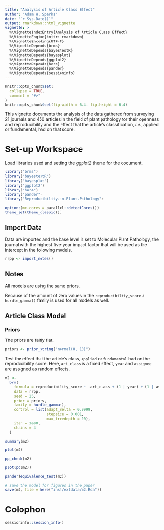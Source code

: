 ```yaml
---
title: "Analysis of Article Class Effect"
author: "Adam H. Sparks"
date: "`r Sys.Date()`"
output: rmarkdown::html_vignette
vignette: >
  %\VignetteIndexEntry{Analysis of Article Class Effect}
  %\VignetteEngine{knitr::rmarkdown}
  %\VignetteEncoding{UTF-8}
  %\VignetteDepends{brms}
  %\VignetteDepends{bayestestR}
  %\VignetteDepends{bayesplot}
  %\VignetteDepends{ggplot2}
  %\VignetteDepends{here}
  %\VignetteDepends{pander}
  %\VignetteDepends{sessioninfo}
---
```


```r
knitr::opts_chunk$set(
  collapse = TRUE,
  comment = "#>"
)
knitr::opts_chunk$set(fig.width = 6.4, fig.height = 6.4)
```

This vignette documents the analysis of the data gathered from surveying 21 journals and 450 articles in the field of plant pathology for their openness and reproducibility and the effect that the article's classification, *i.e.*, applied or fundamental, had on that score.

# Set-up Workspace

Load libraries used and setting the *ggplot2* theme for the document.

```r
library("brms")
library("bayestestR")
library("bayesplot")
library("ggplot2")
library("here")
library("pander")
library("Reproducibility.in.Plant.Pathology")

options(mc.cores = parallel::detectCores())
theme_set(theme_classic())
```

## Import Data

Data are imported and the base level is set to Molecular Plant Pathology, the journal with the highest five-year impact factor that will be used as the intercept in the following models.

```r
rrpp <- import_notes()
```

## Notes

All models are using the same priors.

Because of the amount of zero values in the `reproducibility_score` a `hurdle_gamma()` family is used for all models as well.

## Article Class Model

### Priors

The priors are fairly flat.

```r
priors <- prior_string("normal(0, 10)")
```

Test the effect that the article's class, `applied` or `fundamental` had on the reproducibility score.
Here, `art_class` is a fixed effect, `year` and `assignee` are assigned as random effects.

```r
m2 <-
  brm(
    formula = reproducibility_score ~  art_class + (1 | year) + (1 | assignee),
    data = rrpp,
    seed = 25,
    prior = priors,
    family = hurdle_gamma(),
    control = list(adapt_delta = 0.9999,
                   stepsize = 0.001,
                   max_treedepth = 20),
    iter = 3000,
    chains = 4
  )

summary(m2)

plot(m2)

pp_check(m2)

plot(pd(m2))

pander(equivalence_test(m2))

# save the model for figures in the paper
save(m2, file = here("inst/extdata/m2.Rda"))
```

# Colophon

```r
sessioninfo::session_info()
```
